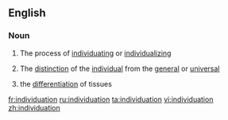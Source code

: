 ==English==

===Noun===
{{wikipedia}}
{{en-noun|-}}

# The process of [[individuating]] or [[individualize|individualizing]]
# {{philosophy}} The [[distinction]] of the [[individual]] from the [[general]] or [[universal]]
# {{biology}} the [[differentiation]] of tissues

[[fr:individuation]]
[[ru:individuation]]
[[ta:individuation]]
[[vi:individuation]]
[[zh:individuation]]